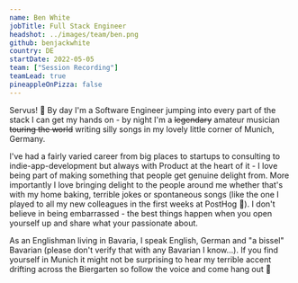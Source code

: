 ```yaml
---
name: Ben White
jobTitle: Full Stack Engineer
headshot: ../images/team/ben.png
github: benjackwhite
country: DE
startDate: 2022-05-05
team: ["Session Recording"]
teamLead: true
pineappleOnPizza: false
---
```


Servus! 👋 By day I'm a Software Engineer jumping into every part of the stack I can get my hands on - by night I'm a <strike>legendary</strike> amateur musician <strike>touring the world</strike> writing silly songs in my lovely little corner of Munich, Germany.

I've had a fairly varied career from big places to startups to consulting to indie-app-development but always with Product at the heart of it - I love being part of making something that people get genuine delight from. More importantly I love bringing delight to the people around me whether that's with my home baking, terrible jokes or spontaneous songs (like the one I played to all my new colleagues in the first weeks at PostHog 🙉). I don't believe in being embarrassed - the best things happen when you open yourself up and share what your passionate about.

As an Englishman living in Bavaria, I speak English, German and "a bissel" Bavarian (please don't verify that with any Bavarian I know…). If you find yourself in Munich it might not be surprising to hear my terrible accent drifting across the Biergarten so follow the voice and come hang out 🙌